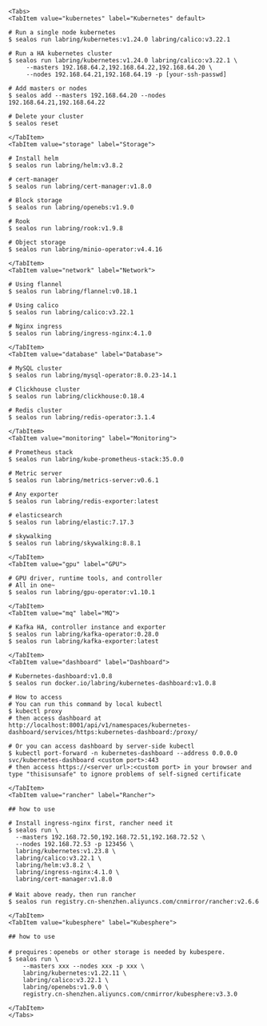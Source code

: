 
```mdx-code-block
<Tabs>
<TabItem value="kubernetes" label="Kubernetes" default>
```

```shell
# Run a single node kubernetes
$ sealos run labring/kubernetes:v1.24.0 labring/calico:v3.22.1

# Run a HA kubernetes cluster
$ sealos run labring/kubernetes:v1.24.0 labring/calico:v3.22.1 \
     --masters 192.168.64.2,192.168.64.22,192.168.64.20 \
     --nodes 192.168.64.21,192.168.64.19 -p [your-ssh-passwd]

# Add masters or nodes
$ sealos add --masters 192.168.64.20 --nodes 192.168.64.21,192.168.64.22

# Delete your cluster
$ sealos reset
```

```mdx-code-block
</TabItem>
<TabItem value="storage" label="Storage">
```

```shell
# Install helm
$ sealos run labring/helm:v3.8.2

# cert-manager
$ sealos run labring/cert-manager:v1.8.0

# Block storage
$ sealos run labring/openebs:v1.9.0

# Rook
$ sealos run labring/rook:v1.9.8

# Object storage
$ sealos run labring/minio-operator:v4.4.16
```

```mdx-code-block
</TabItem>
<TabItem value="network" label="Network">
```

```shell
# Using flannel
$ sealos run labring/flannel:v0.18.1

# Using calico
$ sealos run labring/calico:v3.22.1

# Nginx ingress
$ sealos run labring/ingress-nginx:4.1.0
```

```mdx-code-block
</TabItem>
<TabItem value="database" label="Database">
```

```shell
# MySQL cluster
$ sealos run labring/mysql-operator:8.0.23-14.1

# Clickhouse cluster
$ sealos run labring/clickhouse:0.18.4

# Redis cluster
$ sealos run labring/redis-operator:3.1.4
```

```mdx-code-block
</TabItem>
<TabItem value="monitoring" label="Monitoring">
```

```shell
# Prometheus stack
$ sealos run labring/kube-prometheus-stack:35.0.0

# Metric server
$ sealos run labring/metrics-server:v0.6.1

# Any exporter
$ sealos run labring/redis-exporter:latest

# elasticsearch
$ sealos run labring/elastic:7.17.3

# skywalking
$ sealos run labring/skywalking:8.8.1

```

```mdx-code-block
</TabItem>
<TabItem value="gpu" label="GPU">
```

```shell
# GPU driver, runtime tools, and controller
# All in one~
$ sealos run labring/gpu-operator:v1.10.1
```

```mdx-code-block
</TabItem>
<TabItem value="mq" label="MQ">
```

```shell
# Kafka HA, controller instance and exporter
$ sealos run labring/kafka-operator:0.28.0
$ sealos run labring/kafka-exporter:latest
```

```mdx-code-block
</TabItem>
<TabItem value="dashboard" label="Dashboard">
```

```shell
# Kubernetes-dashboard:v1.0.8
$ sealos run docker.io/labring/kubernetes-dashboard:v1.0.8

# How to access
# You can run this command by local kubectl
$ kubectl proxy
# then access dashboard at http://localhost:8001/api/v1/namespaces/kubernetes-dashboard/services/https:kubernetes-dashboard:/proxy/

# Or you can access dashboard by server-side kubectl
$ kubectl port-forward -n kubernetes-dashboard --address 0.0.0.0 svc/kubernetes-dashboard <custom port>:443
# then access https://<server url>:<custom port> in your browser and type "thisisunsafe" to ignore problems of self-signed certificate

```

```mdx-code-block
</TabItem>
<TabItem value="rancher" label="Rancher">
```

```shell
## how to use

# Install ingress-nginx first, rancher need it
$ sealos run \
  --masters 192.168.72.50,192.168.72.51,192.168.72.52 \
  --nodes 192.168.72.53 -p 123456 \
  labring/kubernetes:v1.23.8 \
  labring/calico:v3.22.1 \
  labring/helm:v3.8.2 \
  labring/ingress-nginx:4.1.0 \
  labring/cert-manager:v1.8.0

# Wait above ready，then run rancher
$ sealos run registry.cn-shenzhen.aliyuncs.com/cnmirror/rancher:v2.6.6

```

```mdx-code-block
</TabItem>
<TabItem value="kubesphere" label="Kubesphere">
```

```shell
## how to use

# prequires：openebs or other storage is needed by kubespere.
$ sealos run \
    --masters xxx --nodes xxx -p xxx \
    labring/kubernetes:v1.22.11 \
    labring/calico:v3.22.1 \
    labring/openebs:v1.9.0 \
    registry.cn-shenzhen.aliyuncs.com/cnmirror/kubesphere:v3.3.0

```

```mdx-code-block
</TabItem>
</Tabs>
```
